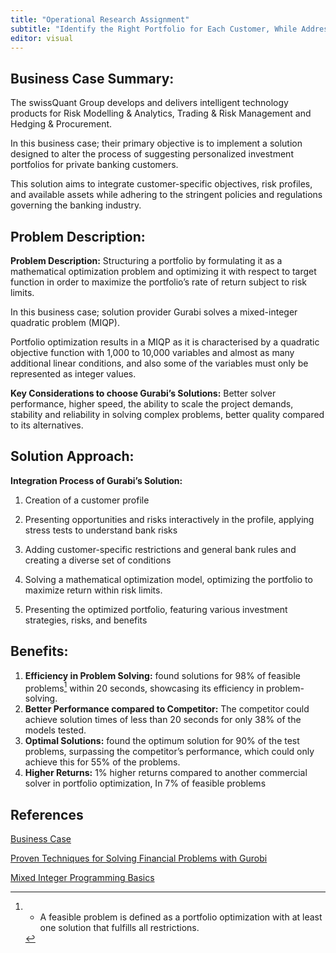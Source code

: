 ```yaml
---
title: "Operational Research Assignment"
subtitle: "Identify the Right Portfolio for Each Customer, While Addressing Compliance"
editor: visual
---
```


## Business Case Summary:

The swissQuant Group develops and delivers intelligent technology products for Risk Modelling & Analytics, Trading & Risk Management and Hedging & Procurement.

In this business case; their primary objective is to implement a solution designed to alter the process of suggesting personalized investment portfolios for private banking customers.

This solution aims to integrate customer-specific objectives, risk profiles, and available assets while adhering to the stringent policies and regulations governing the banking industry.

## Problem Description:

**Problem Description:** Structuring a portfolio by formulating it as a mathematical optimization problem and optimizing it with respect to target function in order to maximize the portfolio's rate of return subject to risk limits.

In this business case; solution provider Gurabi solves a mixed-integer quadratic problem (MIQP).

Portfolio optimization results in a MIQP as it is characterised by a quadratic objective function with 1,000 to 10,000 variables and almost as many additional linear conditions, and also some of the variables must only be represented as integer values.

**Key Considerations to choose Gurabi's Solutions:** Better solver performance, higher speed, the ability to scale the project demands, stability and reliability in solving complex problems, better quality compared to its alternatives.

## Solution Approach:

**Integration Process of Gurabi's Solution:**

1.  Creation of a customer profile

2.  Presenting opportunities and risks interactively in the profile, applying stress tests to understand bank risks

3.  Adding customer-specific restrictions and general bank rules and creating a diverse set of conditions

4.  Solving a mathematical optimization model, optimizing the portfolio to maximize return within risk limits.

5.  Presenting the optimized portfolio, featuring various investment strategies, risks, and benefits

## Benefits:

1.  **Efficiency in Problem Solving:** found solutions for 98% of feasible problems[^orassignment-1] within 20 seconds, showcasing its efficiency in problem-solving.
2.  **Better Performance compared to Competitor:** The competitor could achieve solution times of less than 20 seconds for only 38% of the models tested.
3.  **Optimal Solutions:** found the optimum solution for 90% of the test problems, surpassing the competitor's performance, which could only achieve this for 55% of the problems.
4.  **Higher Returns:** 1% higher returns compared to another commercial solver in portfolio optimization, In 7% of feasible problems

[^orassignment-1]:
    -   A feasible problem is defined as a portfolio optimization with at least one solution that fulfills all restrictions.

## References

[Business Case](https://p1.aprimocdn.net/gurobi/7600394d-61f0-4c60-a479-b021013cb1e3/originalfile/Case-Study---SwissQuant---Partner-SwissQuant.pdf)

[Proven Techniques for Solving Financial Problems with Gurobi](https://www.youtube.com/watch?v=SUS8Kk3doDk)

[Mixed Integer Programming Basics](https://www.gurobi.com/resources/mixed-integer-programming-mip-a-primer-on-the-basics)
